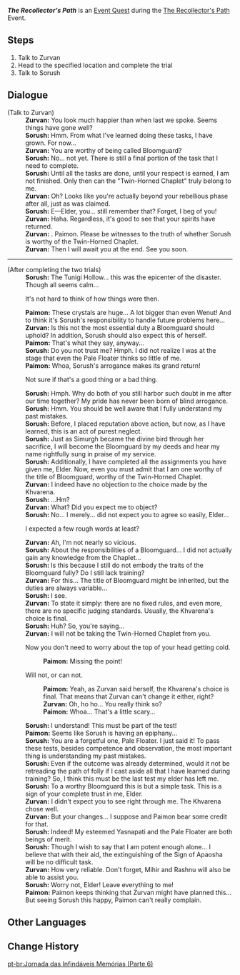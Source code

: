 {{Quest Infobox
|id            = 73702
|title         = The Recollector's Path
|image         = Event Quest The Recollector's Path Part 6.png
|type          = World
|event_name    = The Recollector's Path
|characters    = Paimon; Sorush; Traveler; Zurvan
|startLocation = [[Vourukasha Oasis]], [[Sumeru]]
|region        = Sumeru
|area          = Realm of Farakhkert
|subarea       = Vourukasha Oasis
|prev          = The Recollector's Path (Part 5)
|rewards       = Primogem*10;Mora*20,000;Hero's Wit*2
}}
'''''The Recollector's Path''''' is an [[Event Quest]] during the [[The Recollector's Path]] Event.

==Steps==
# Talk to Zurvan
# Head to the specified location and complete the trial
# Talk to Sorush

==Dialogue==
{{Stub Dialogue|Is the post-trial text different inf the world quest series has been completed?}}
{{Quest Description|The training is approaching its conclusion. Zurvan's approval is but a step away...}}
{{Dialogue Start}}
;(Talk to Zurvan)
:'''Zurvan:''' You look much happier than when last we spoke. Seems things have gone well?
:'''Sorush:''' Hmm. From what I've learned doing these tasks, I have grown. For now...
:'''Zurvan:''' You are worthy of being called Bloomguard?
:'''Sorush:''' No... not yet. There is still a final portion of the task that I need to complete.
:'''Sorush:''' Until all the tasks are done, until your respect is earned, I am not finished. Only then can the "Twin-Horned Chaplet" truly belong to me.
:'''Zurvan:''' Oh? Looks like you're actually beyond your rebellious phase after all, just as was claimed.
:'''Sorush:''' E&mdash;Elder, you... still remember that? Forget, I beg of you!
:'''Zurvan:''' Haha. Regardless, it's good to see that your spirits have returned.
:'''Zurvan:''' {{Traveler}}. Paimon. Please be witnesses to the truth of whether Sorush is worthy of the Twin-Horned Chaplet.
:'''Zurvan:''' Then I will await you at the end. See you soon.
----
;(After completing the two trials)
:'''Sorush:''' The Tunigi Hollow... this was the epicenter of the disaster. Though all seems calm...
:{{DIcon}} It's not hard to think of how things were then.
:'''Paimon:''' These crystals are huge... A lot bigger than even Wenut! And to think it's Sorush's responsibility to handle future problems here...
:'''Zurvan:''' Is this not the most essential duty a Bloomguard should uphold? In addition, Sorush should also expect this of herself.
:'''Paimon:''' That's what they say, anyway...
:'''Sorush:''' Do you not trust me? Hmph. I did not realize I was at the stage that even the Pale Floater thinks so little of me.
:'''Paimon:''' Whoa, Sorush's arrogance makes its grand return!
:{{DIcon}} Not sure if that's a good thing or a bad thing.
:'''Sorush:''' Hmph. Why do both of you still harbor such doubt in me after our time together? My pride has never been born of blind arrogance.
:'''Sorush:''' Hmm. You should be well aware that I fully understand my past mistakes.
:'''Sorush:''' Before, I placed reputation above action, but now, as I have learned, this is an act of purest neglect.
:'''Sorush:''' Just as Simurgh became the divine bird through her sacrifice, I will become the Bloomguard by my deeds and hear my name rightfully sung in praise of my service.
:'''Sorush:''' Additionally, I have completed all the assignments you have given me, Elder. Now, even you must admit that I am one worthy of the title of Bloomguard, worthy of the Twin-Horned Chaplet.
:'''Zurvan:''' I indeed have no objection to the choice made by the Khvarena.
:'''Sorush:''' ...Hm?
:'''Zurvan:''' What? Did you expect me to object?
:'''Sorush:''' No... I merely... did not expect you to agree so easily, Elder...
:{{DIcon}} I expected a few rough words at least?
:'''Zurvan:''' Ah, I'm not nearly so vicious.
:'''Sorush:''' About the responsibilities of a Bloomguard... I did not actually gain any knowledge from the Chaplet...
:'''Sorush:''' Is this because I still do not embody the traits of the Bloomguard fully? Do I still lack training?
:'''Zurvan:''' For this... The title of Bloomguard might be inherited, but the duties are always variable...
:'''Sorush:''' I see.
:'''Zurvan:''' To state it simply: there are no fixed rules, and even more, there are no specific judging standards. Usually, the Khvarena's choice is final.
:'''Sorush:''' Huh? So, you're saying...
:'''Zurvan:''' I will not be taking the Twin-Horned Chaplet from you.
:{{DIcon}} Now you don't need to worry about the top of your head getting cold.
::'''Paimon:''' Missing the point!
:{{DIcon}} Will not, or can not.
::'''Paimon:''' Yeah, as Zurvan said herself, the Khvarena's choice is final. That means that Zurvan can't change it either, right?
::'''Zurvan:''' Oh, ho ho... You really think so?
::'''Paimon:''' Whoa... That's a little scary...
:'''Sorush:''' I understand! This must be part of the test!
:'''Paimon:''' Seems like Sorush is having an epiphany...
:'''Sorush:''' You are a forgetful one, Pale Floater. I just said it! To pass these tests, besides competence and observation, the most important thing is understanding my past mistakes.
:'''Sorush:''' Even if the outcome was already determined, would it not be retreading the path of folly if I cast aside all that I have learned during training? So, I think this must be the last test my elder has left me.
:'''Sorush:''' To a worthy Bloomguard this is but a simple task. This is a sign of your complete trust in me, Elder.
:'''Zurvan:''' I didn't expect you to see right through me. The Khvarena chose well.
:'''Zurvan:''' But your changes... I suppose {{Traveler}} and Paimon bear some credit for that.
:'''Sorush:''' Indeed! My esteemed Yasnapati and the Pale Floater are both beings of merit.
:'''Sorush:''' Though I wish to say that I am potent enough alone... I believe that with their aid, the extinguishing of the Sign of Apaosha will be no difficult task.
:'''Zurvan:''' How very reliable. Don't forget, Mihir and Rashnu will also be able to assist you.
:'''Sorush:''' Worry not, Elder! Leave everything to me!
:'''Paimon:''' Paimon keeps thinking that Zurvan might have planned this... But seeing Sorush this happy, Paimon can't really complain.
{{Dialogue End}}

==Other Languages==
{{Other Languages|Transclude=The Recollector's Path}}

==Change History==
{{Change History|3.6}}

[[pt-br:Jornada das Infindáveis Memórias (Parte 6)]]